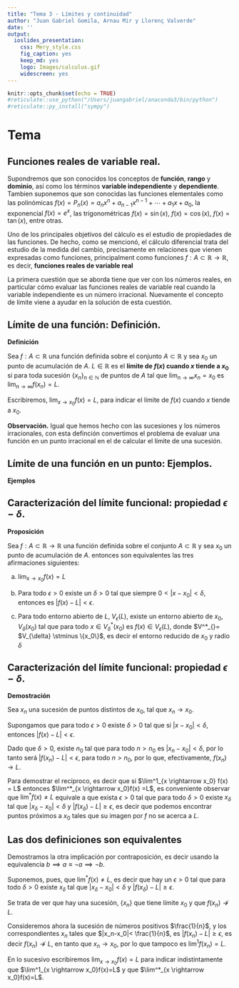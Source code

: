 ```yaml
---
title: "Tema 3 - Límites y continuidad"
author: "Juan Gabriel Gomila, Arnau Mir y Llorenç Valverde"
date: ''
output: 
  ioslides_presentation: 
    css: Mery_style.css
    fig_caption: yes
    keep_md: yes
    logo: Images/calculus.gif
    widescreen: yes
---
```


```r
knitr::opts_chunk$set(echo = TRUE)
#reticulate::use_python("/Users/juangabriel/anaconda3/bin/python")
#reticulate::py_install("sympy")
```

# Tema

## Funciones reales de variable real.

Supondremos que son conocidos los conceptos de **función**, **rango** y **dominio**, así como los términos **variable independiente** y **dependiente**. Tambien suponemos que  son conocidas las funciones elementales como las polinómicas $f(x)= P_n(x) = a_nx^n+a_{n-1}x^{n-1}+ \cdots + a_1x+a_0$, la exponencial $f(x)=e^x$,  las trigonométricas $f(x)=\sin(x)$, $f(x)=\cos(x)$, $f(x) =\tan(x)$, entre otras. 

Uno de los principales objetivos del càlculo es el estudio de propiedades de las funciones. De hecho, como se mencionó, el cálculo diferencial trata del estudio de la medida del cambio, precisamente en relaciones que vienen expresadas como funciones, principalment como funciones $f:A\subset \mathbb{R} \rightarrow \mathbb{R}$, es decir, **funciones reales de variable real**

La primera cuestión que se aborda tiene que ver con los números reales, en particular cómo evaluar las funciones reales de variable real cuando la variable independiente es un número irracional. Nuevamente el concepto de límite viene a ayudar en la solución de esta cuestión.

## Límite de una función: Definición.

<l class="definition"> **Definición** </l>

Sea $f:A \subset \mathbb{R}$ una función definida sobre el conjunto $A \subset \mathbb{R}$ y sea $x_0$ un punto de acumulación de $A$. $L \in \mathbb{R}$ es el **límite de $f(x)$ cuando $x$ tiende a $x_0$** si para toda sucesión $\{x_n\}_{n \in \mathbb{N}}$ de puntos de $A$ tal que $\lim_{n \rightarrow \infty}x_n = x_0$ es $\lim_{n \rightarrow \infty}f(x_n)=L$.

Escribiremos, $\lim_{x \rightarrow x_0}f(x)=L$, para indicar el límite de $f(x)$ cuando $x$ tiende a $x_0$. 

**Observación.** Igual que hemos hecho con las sucesiones y los números irracionales, con esta definción convertimos el problema de evaluar una función en un punto irracional en el de calcular el límite de una sucesión. 

## Límite de una función en un punto: Ejemplos.

<div class="example"> **Ejemplos**


## Caracterización del límite funcional: propiedad $\epsilon-\delta$.

<l class="prop"> **Proposición** </l>

Sea $f:A \subset \mathbb{R} \rightarrow \mathbb{R}$ una función definida sobre el conjunto $A \subset \mathbb{R}$ y sea $x_0$ un punto de acumulación de $A$. entonces son equivalentes las tres afirmaciones siguientes:

  a) $\lim_{x \rightarrow x_0}f(x)=L$
  
  b) Para todo $\epsilon >0$ existe un $\delta >0$ tal que siempre $0<|x-x_0|< \delta$, entonces es $|f(x)-L|<\epsilon$.

  c) Para todo entorno abierto de $L$, $V_{\epsilon}(L)$, existe un entorno abierto de $x_0$, $V_{\delta} (x_0)$ tal que para todo $x \in V^*_{\delta} (x_0)$ es $f(x) \in V_{\epsilon}(L)$, donde $V^*_{\delta}= $V_{\delta} \stminus \{x_0\}$, es decir el entorno reducido de $x_0$ y radio $\delta$


## Caracterización del límite funcional: propiedad $\epsilon-\delta$.

<div class="dem"> **Demostración**

Sea $x_n$ una sucesión de puntos distintos de $x_0$, tal que $x_n \rightarrow x_0$.

Supongamos que para todo $\epsilon >0$ existe $\delta >0$ tal que si $|x - x_0|< \delta$, entonces $|f(x)-L|<\epsilon$. 

Dado que $\delta >0$, existe $n_0$ tal que para todo $n > n_0$ es $|x_n - x_0|<\delta$, por lo tanto será $|f(x_n) - L| < \epsilon$, para todo $n > n_0$, por lo que, efectivamente, $f(x_n) \rightarrow L$.

Para demostrar el recíproco, es decir que si $\lim^1_{x \rightarrow x_0} f(x) = L$ entonces $\lim^*_{x \rightarrow x_0}f(x) =L$, es conveniente observar que $\lim^*f(x) \neq L$ equivale a que exista $\epsilon >0$ tal que para todo $\delta >0$ existe $x_{\delta}$ tal que $|x_{\delta} -x_0| < \delta$ y $|f(x_{\delta}) - L|\geq \epsilon$, es decir que podemos encontrar puntos próximos a $x_0$ tales que su imagen por $f$ no se acerca a $L$.


## Las dos definiciones son equivalentes

Demostramos la otra implicación por contraposición, es decir usando la equivalencia $b \implies a \equiv \lnot a \implies \lnot b$. 

Suponemos, pues, que $\lim^*f(x) \neq L$, es decir que hay un $\epsilon > 0$ tal que para todo $\delta >0$ existe $x_{\delta}$ tal que $|x_{\delta} - x_0|<\delta$ y $|f(x_{\delta}) - L| \geq \epsilon$. 

Se trata de ver que hay una sucesión, $\{x_n\}$ que tiene límite  $x_0$ y que $f(x_n) \not\rightarrow L$. 

Consideremos ahora la sucesión de números positivos $\frac{1}{n}$, y los correspondientes $x_n$ tales que $|x_n-x_0|< \frac{1}{n}$, es $|f(x_n) -L | \geq \epsilon$, es decir $f(x_n) \not\rightarrow L$, en tanto que $x_n \rightarrow x_0$, por lo que tampoco es $\lim^1 f(x_n) = L$.

En lo sucesivo escribiremos $\lim_{x \rightarrow x_0}f(x)=L$ para indicar indistintamente que $\lim^1_{x \rightarrow x_0}f(x)=L$ y que $\lim^*_{x \rightarrow x_0}f(x)=L$.



